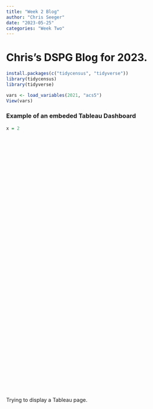 ```yaml
---
title: "Week 2 Blog"
author: "Chris Seeger"
date: "2023-05-25"
categories: "Week Two"
---
```


# Chris's DSPG Blog for 2023.

```r
install.packages(c("tidycensus", "tidyverse"))
library(tidycensus)
library(tidyverse)

vars <- load_variables(2021, "acs5")
View(vars)
```

### Example of an embeded Tableau Dashboard

```r
x = 2
```

```{=html}
<script type="module" src="https://public.tableau.com/javascripts/api/tableau.embedding.3.latest.js"></script>

  <div style="width:800px; height:700px;">
<tableau-viz id="tableauViz" src="  https://public.tableau.com/app/profile/christopher.seeger/viz/IowaLanguagesSpoken/Dashboard1" toolbar="bottom" hide-tabs>
</tableau-viz>
    </div>
```
```{=html}
<!DOCTYPE html>
<html>
<head>
  <meta charset="utf-8">
  <meta name="viewport" content="width=device-width">
  <title>Chris Practice</title>
  
     <!-- Tableau JS API-->
    <script type="text/javascript" src="https://tableau.vdl.iastate.edu/javascripts/api/tableau-2.min.js"></script>
  
  

  
  
</head>
<body>
Trying to display a Tableau page.
  <script>
  var containerDiv = document.getElementById("vizContainer"),

          url = "https://tableau.vdl.iastate.edu/t/COMXT/views/CountyEnglishLanguageK-12/CountyK-12EL",

          options = {
            hideTabs: true,
            hideToolbar: true,
            onFirstInteractive: function() {
              console.log("Run this code when the viz has finished loading.");
            }
          };

        viz = new tableau.Viz(containerDiv, url, options);
        // Create a viz object and embed it in the container div.
  </script>
  
</body>
</html>
```
